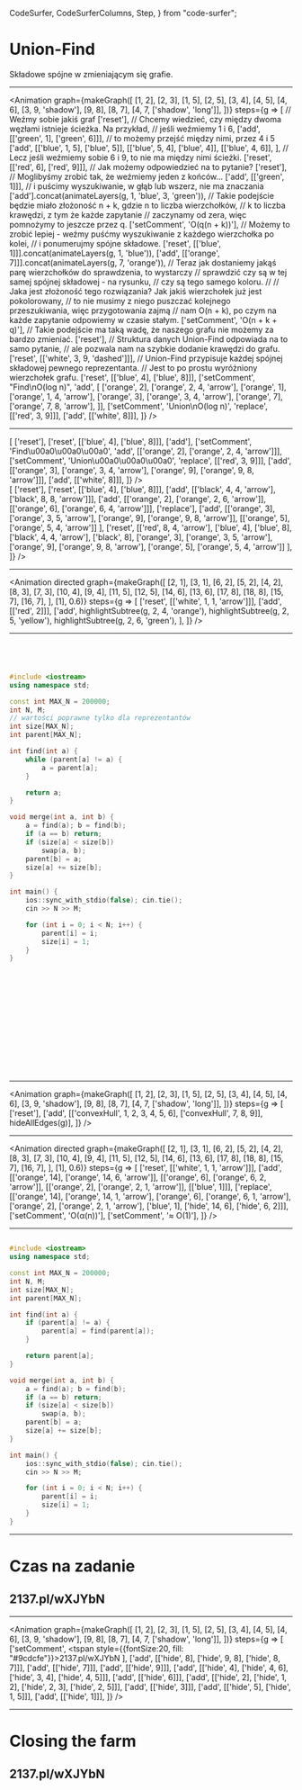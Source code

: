   CodeSurfer,
  CodeSurferColumns,
  Step,
} from "code-surfer";


# Union-Find

Składowe spójne w zmieniającym się grafie.

---

<Animation
graph={makeGraph([
    [1, 2],
    [2, 3],
    [1, 5],
    [2, 5],
    [3, 4],
    [4, 5],
    [4, 6],
    [3, 9, 'shadow'],
    [9, 8],
    [8, 7],
    [4, 7, ['shadow', 'long']],
])}
steps={g => [
    // Weźmy sobie jakiś graf
    ['reset'],
    // Chcemy wiedzieć, czy między dwoma węzłami istnieje ścieżka. Na przykład,
    // jeśli weźmiemy 1 i 6,
    ['add', [['green', 1], ['green', 6]]],
    // to możemy przejść między nimi, przez 4 i 5
    ['add',
     [['blue', 1, 5],
      ['blue', 5]],
     [['blue', 5, 4],
      ['blue', 4]],
     [['blue', 4, 6]],
     ],
    // Lecz jeśli weźmiemy sobie 6 i 9, to nie ma między nimi ścieżki.
    ['reset', [['red', 6], ['red', 9]]],
    // Jak możemy odpowiedzieć na to pytanie?
    ['reset'],
    // Moglibyśmy zrobić tak, że weźmiemy jeden z końców...
    ['add', [['green', 1]]],
    // i puścimy wyszukiwanie, w głąb lub wszerz, nie ma znaczania
    ['add'].concat(animateLayers(g, 1, 'blue', 3, 'green')),
    // Takie podejście będzie miało złożoność n + k, gdzie n to liczba wierzchołków,
    // k to liczba krawędzi, z tym że każde zapytanie
    // zaczynamy od zera, więc pomnożymy to jeszcze przez q.
    ['setComment', 'O(q(n + k))'],
    // Możemy to zrobić lepiej - weźmy puśćmy wyszukiwanie z każdego wierzchołka po kolei,
    // i ponumerujmy spójne składowe.
    ['reset', [['blue', 1]]].concat(animateLayers(g, 1, 'blue')),
    ['add', [['orange', 7]]].concat(animateLayers(g, 7, 'orange')),
    // Teraz jak dostaniemy jakąś parę wierzchołków do sprawdzenia, to wystarczy
    // sprawdzić czy są w tej samej spójnej składowej - na rysunku,
    // czy są tego samego koloru.
    //
    // Jaka jest złożoność tego rozwiązania? Jak jakiś wierzchołek już jest pokolorowany,
    // to nie musimy z niego puszczać kolejnego przeszukiwania, więc przygotowania zajmą
    // nam O(n + k), po czym na każde zapytanie odpowiemy w czasie stałym.
    ['setComment', 'O(n + k + q)'],
    // Takie podejście ma taką wadę, że naszego grafu nie możemy za bardzo zmieniać.
    ['reset'],
    // Struktura danych Union-Find odpowiada na to samo pytanie,
    // ale pozwala nam na szybkie dodanie krawędzi do grafu.
    ['reset', [['white', 3, 9, 'dashed']]],
    // Union-Find przypisuje każdej spójnej składowej pewnego reprezentanta.
    // Jest to po prostu wyróżniony wierzchołek grafu.
    ['reset', [['blue', 4], ['blue', 8]]],
    ['setComment', "Find\nO(log n)",
     'add', [
         ['orange', 2], ['orange', 2, 4, 'arrow'],
         ['orange', 1], ['orange', 1, 4, 'arrow'],
         ['orange', 3], ['orange', 3, 4, 'arrow'],
         ['orange', 7], ['orange', 7, 8, 'arrow'],
        ]],
    ['setComment', 'Union\nO(log n)',
     'replace', [['red', 3, 9]]],
    ['add', [['white', 8]]],
]} />

---

<div style={{display: "flex", flexDirection: "row", width: "100%", height: "100%"}}>

<div style={{display: "block", height: "100%", width: "50%"}}>
<Animation
graph={makeGraph([
    [1, 2],
    [2, 3],
    [1, 5],
    [2, 5],
    [3, 4],
    [4, 5],
    [4, 6],
    [3, 9, 'shadow'],
    [9, 8],
    [8, 7],
    [4, 7, ['shadow', 'long']],
])}
steps={g => [
    ['reset'],
    ['reset', [['blue', 4], ['blue', 8]]],
    ['add'],
    ['setComment', 'Find\u00a0\u00a0\u00a0',
     'add', [['orange', 2], ['orange', 2, 4, 'arrow']]],
    ['setComment', 'Union\u00a0\u00a0\u00a0',
     'replace', [['red', 3, 9]]],
    ['add', [['orange', 3], ['orange', 3, 4, 'arrow'],
             ['orange', 9], ['orange', 9, 8, 'arrow']]],
    ['add', [['white', 8]]],
]} />
</div>

<div style={{display: "block", height: "100%", width: "50%", background: "#f6f8fa"}}>
<Animation color="black" directed
graph={makeGraph([
    [1, 4],
    [5, 4],
    [6, 4],
    [2, 6],
    [3, 5],
    [7, 8],
    [9, 8],
    [8, 4, ['shadow', 'long']],
], [4, 8])}
steps={g => [
    ['reset'],
    ['reset', [['blue', 4], ['blue', 8]]],
    ['add', [['black', 4, 4, 'arrow'],
             ['black', 8, 8, 'arrow']]],
    ['add', [['orange', 2], ['orange', 2, 6, 'arrow']],
            [['orange', 6], ['orange', 6, 4, 'arrow']]],
    ['replace'],
    ['add',
        [['orange', 3], ['orange', 3, 5, 'arrow'], ['orange', 9], ['orange', 9, 8, 'arrow']],
        [['orange', 5], ['orange', 5, 4, 'arrow']]
    ],
    ['reset', [['red', 8, 4, 'arrow'], ['blue', 4], ['blue', 8],
        ['black', 4, 4, 'arrow'], ['black', 8],
        ['orange', 3], ['orange', 3, 5, 'arrow'], ['orange', 9], ['orange', 9, 8, 'arrow'],
        ['orange', 5], ['orange', 5, 4, 'arrow']]
    ],
]} />

</div>
</div>

---

<Animation directed
graph={makeGraph([
    [2, 1],
    [3, 1],
    [6, 2],
    [5, 2],
    [4, 2],
    [8, 3],
    [7, 3],
    [10, 4],
    [9, 4],
    [11, 5],
    [12, 5],
    [14, 6],
    [13, 6],
    [17, 8],
    [18, 8],
    [15, 7],
    [16, 7],
], [1], 0.6)}
steps={g => [
    ['reset', [['white', 1, 1, 'arrow']]],
    ['add', [['red', 2]]],
    ['add',
        highlightSubtree(g, 2, 4, 'orange'),
        highlightSubtree(g, 2, 5, 'yellow'),
        highlightSubtree(g, 2, 6, 'green'),
    ],
]} />

---

<CodeSurfer>

```cpp file="find-union-impl.cpp"

```

```diff 4,6:7

```

```diff 7

```

```diff 6

```

```cpp 6,7
#include <iostream>
using namespace std;

const int MAX_N = 200000;
int N, M;
// wartości poprawne tylko dla reprezentantów
int size[MAX_N];
int parent[MAX_N];

int find(int a) {
    while (parent[a] != a) {
        a = parent[a];
    }

    return a;
}

void merge(int a, int b) {
    a = find(a); b = find(b);
    if (a == b) return;
    if (size[a] < size[b])
        swap(a, b);
    parent[b] = a;
    size[a] += size[b];
}

int main() {
    ios::sync_with_stdio(false); cin.tie();
    cin >> N >> M;

    for (int i = 0; i < N; i++) {
        parent[i] = i;
        size[i] = 1;
    }
}
```

```diff 31:34

```

```diff 32

```

```diff 33

```

```diff 10:16

```

```diff 12

```

```diff 11[12:25]

```

```diff 18:25

```

```diff 19

```

```diff 20

```

```diff 21:22

```

```diff 23

```

```diff 24

```

```diff 20:22,24

```

```diff

```

</CodeSurfer>

---

<Animation
graph={makeGraph([
    [1, 2],
    [2, 3],
    [1, 5],
    [2, 5],
    [3, 4],
    [4, 5],
    [4, 6],
    [3, 9, 'shadow'],
    [9, 8],
    [8, 7],
    [4, 7, ['shadow', 'long']],
])}
steps={g => [
    ['reset'],
    ['add', [['convexHull', 1, 2, 3, 4, 5, 6],
             ['convexHull', 7, 8, 9]],
        hideAllEdges(g)],
]} />

---

<Animation directed
graph={makeGraph([
    [2, 1],
    [3, 1],
    [6, 2],
    [5, 2],
    [4, 2],
    [8, 3],
    [7, 3],
    [10, 4],
    [9, 4],
    [11, 5],
    [12, 5],
    [14, 6],
    [13, 6],
    [17, 8],
    [18, 8],
    [15, 7],
    [16, 7],
], [1], 0.6)}
steps={g => [
    ['reset', [['white', 1, 1, 'arrow']]],
    ['add', [['orange', 14], ['orange', 14, 6, 'arrow']],
        [['orange', 6], ['orange', 6, 2, 'arrow']],
        [['orange', 2], ['orange', 2, 1, 'arrow']],
        [['blue', 1]]],
    ['replace',
        [['orange', 14], ['orange', 14, 1, 'arrow'],
         ['orange', 6], ['orange', 6, 1, 'arrow'],
         ['orange', 2], ['orange', 2, 1, 'arrow'],
         ['blue', 1],
         ['hide', 14, 6], ['hide', 6, 2]]],
    ['setComment', 'O(α(n))'],
    ['setComment', '≈ O(1)'],
]} />

---

<CodeSurfer>

```cpp 9:15 file="find-union-impl.cpp"

```

```cpp
#include <iostream>
using namespace std;

const int MAX_N = 200000;
int N, M;
int size[MAX_N];
int parent[MAX_N];

int find(int a) {
    if (parent[a] != a) {
        parent[a] = find(parent[a]);
    }

    return parent[a];
}

void merge(int a, int b) {
    a = find(a); b = find(b);
    if (a == b) return;
    if (size[a] < size[b])
        swap(a, b);
    parent[b] = a;
    size[a] += size[b];
}

int main() {
    ios::sync_with_stdio(false); cin.tie();
    cin >> N >> M;

    for (int i = 0; i < N; i++) {
        parent[i] = i;
        size[i] = 1;
    }
}
```

</CodeSurfer>

---


# Czas na zadanie

## 2137.pl/wXJYbN

---

<Animation
graph={makeGraph([
    [1, 2],
    [2, 3],
    [1, 5],
    [2, 5],
    [3, 4],
    [4, 5],
    [4, 6],
    [3, 9, 'shadow'],
    [9, 8],
    [8, 7],
    [4, 7, ['shadow', 'long']],
])}
steps={g => [
    ['setComment', <tspan style={{fontSize:20, fill: "#9cdcfe"}}>2137.pl/wXJYbN&nbsp;</tspan>],
    ['add', [['hide', 8], ['hide', 9, 8], ['hide', 8, 7]]],
    ['add', [['hide', 7]]],
    ['add', [['hide', 9]]],
    ['add', [['hide', 4], ['hide', 4, 6], ['hide', 3, 4], ['hide', 4, 5]]],
    ['add', [['hide', 6]]],
    ['add', [['hide', 2], ['hide', 1, 2], ['hide', 2, 3], ['hide', 2, 5]]],
    ['add', [['hide', 3]]],
    ['add', [['hide', 5], ['hide', 1, 5]]],
    ['add', [['hide', 1]]],
]} />

---

# Closing the farm

## 2137.pl/wXJYbN
